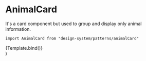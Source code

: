 

<Meta title="Patterns/AnimalCard" component={AnimalCard} />

# AnimalCard

It's a card component but used to group and display only animal information.

`import AnimalCard from "design-system/patterns/animalCard"`

<Canvas>
  <Story
    name="Overview"
    args={{
      name: "Karmel",
      slug: "karmel",
      age: 2,
      gender: "ona",
      excerpt:
        "This is the first time you have been in the game. The game is over and the game is over and the game is over.",
      image:
        "https://images.ctfassets.net/8vlwajrh1oa7/2PvERSBnVopwFcO3rqWnPm/4bb31b772a8ff27ed6f97966af9d8481/c92273_9c7d4993567b477b8cccc6c005ed115a-mv2.webp",
    }}
  >
    {Template.bind()}
  </Story>
</Canvas>

<ArgsTable />

  <div
    style={{
      maxWidth: "400px",
    }}
  >
    <AnimalCard {...args} />
  </div>
)

